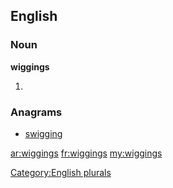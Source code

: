 ==English==

===Noun===
'''wiggings'''

# {{plural of|[[wigging]]}}

===Anagrams===
* [[swigging#English|swigging]]

[[Category:English plurals]]

[[ar:wiggings]]
[[fr:wiggings]]
[[my:wiggings]]